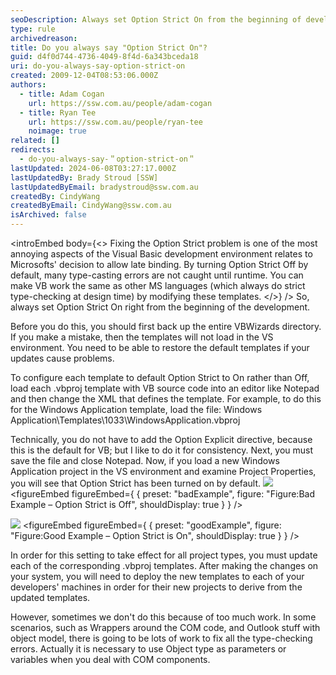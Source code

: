 ```yaml
---
seoDescription: Always set Option Strict On from the beginning of development to ensure strict type-checking and prevent runtime errors.
type: rule
archivedreason:
title: Do you always say "Option Strict On"?
guid: d4f0d744-4736-4049-8f4d-6a343bceda18
uri: do-you-always-say-option-strict-on
created: 2009-12-04T08:53:06.000Z
authors:
  - title: Adam Cogan
    url: https://ssw.com.au/people/adam-cogan
  - title: Ryan Tee
    url: https://ssw.com.au/people/ryan-tee
    noimage: true
related: []
redirects:
  - do-you-always-say-＂option-strict-on＂
lastUpdated: 2024-06-08T03:27:17.000Z
lastUpdatedBy: Brady Stroud [SSW]
lastUpdatedByEmail: bradystroud@ssw.com.au
createdBy: CindyWang
createdByEmail: CindyWang@ssw.com.au
isArchived: false
---
```


<introEmbed
  body={<>
Fixing the Option Strict problem is one of the most annoying aspects of the Visual Basic development environment relates to Microsofts' decision to allow late binding. By turning Option Strict Off by default, many type-casting errors are not caught until runtime. You can make VB work the same as other MS languages (which always do strict type-checking at design time) by modifying these templates.
  </>}
/>
So, always set Option Strict On right from the beginning of the development.

Before you do this, you should first back up the entire VBWizards directory. If you make a mistake, then the templates will not load in the VS environment. You need to be able to restore the default templates if your updates cause problems.

To configure each template to default Option Strict to On rather than Off, load each .vbproj template with VB source code into an editor like Notepad and then change the XML that defines the template. For example, to do this for the Windows Application template, load the file: Windows Application\Templates\1033\WindowsApplication.vbproj

Technically, you do not have to add the Option Explicit directive, because this is the default for VB; but I like to do it for consistency. Next, you must save the file and close Notepad. Now, if you load a new Windows Application project in the VS environment and examine Project Properties, you will see that Option Strict has been turned on by default.
![](/uploads/rules/do-you-always-say-option-strict-on/OptionStrictOff_Newsmall.gif)
<figureEmbed figureEmbed={ {
  preset: "badExample",
  figure: "Figure:Bad Example – Option Strict is Off",
  shouldDisplay: true
} } />

![](/uploads/rules/do-you-always-say-option-strict-on/OptionStrictOn_Newsmall.gif)
<figureEmbed figureEmbed={ {
  preset: "goodExample",
  figure: "Figure:Good Example – Option Strict is On",
  shouldDisplay: true
} } />


In order for this setting to take effect for all project types, you must update each of the corresponding .vbproj templates. After making the changes on your system, you will need to deploy the new templates to each of your developers' machines in order for their new projects to derive from the updated templates.

However, sometimes we don't do this because of too much work. In some scenarios, such as Wrappers around the COM code, and Outlook stuff with object model, there is going to be lots of work to fix all the type-checking errors. Actually it is necessary to use Object type as parameters or variables when you deal with COM components.
